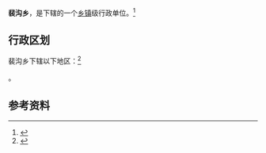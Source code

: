 {{中国乡级行政区|14/11/26/204/000}}

'''裴沟乡'''，是{{PRC admin/fullname|14/11/26/204/000|3}}下辖的一个[[乡镇|乡镇]]级行政单位。<ref>{{PRC admin/ref sgc|{{PRC admin/parent|14/11/26/204/000}}}}</ref>

== 行政区划 ==

裴沟乡下辖以下地区：<ref>{{PRC admin/ref sgc|14/11/26/204/000}}</ref>

{{PRC admin/children|14/11/26/204/000}}。

== 参考资料 ==

{{reflist}}

{{行政区划小作品}}
{{PRC admin/navcat|14/11/26/204/000}}